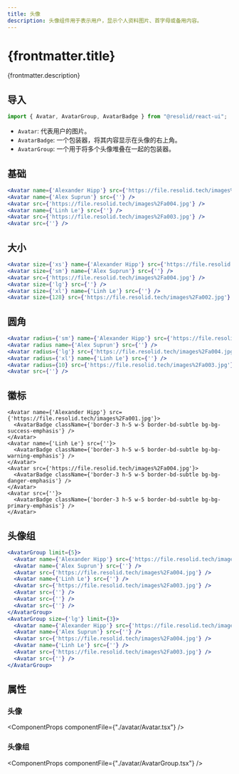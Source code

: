 ```yaml
---
title: 头像
description: 头像组件用于表示用户，显示个人资料图片、首字母或备用内容。
---
```




# {frontmatter.title}

{frontmatter.description}

## 导入

```js
import { Avatar, AvatarGroup, AvatarBadge } from "@resolid/react-ui";
```

- `Avatar`: 代表用户的图片。
- `AvatarBadge`: 一个包装器，将其内容显示在头像的右上角。
- `AvatarGroup`: 一个用于将多个头像堆叠在一起的包装器。

## 基础

<section className={'example group'}>
  <ComponentExample className={'flex flex-row gap-3 items-center'}>
    <Avatar name={'Alexander Hipp'} src={'https://file.resolid.tech/images%2Fa001.jpg'} />
    <Avatar name={'Alex Suprun'} src={''} />
    <Avatar src={'https://file.resolid.tech/images%2Fa004.jpg'} />
    <Avatar name={'Linh Le'} src={''} />
    <Avatar src={'https://file.resolid.tech/images%2Fa003.jpg'} />
    <Avatar src={''} />
  </ComponentExample>

```jsx
<Avatar name={'Alexander Hipp'} src={'https://file.resolid.tech/images%2Fa001.jpg'} />
<Avatar name={'Alex Suprun'} src={''} />
<Avatar src={'https://file.resolid.tech/images%2Fa004.jpg'} />
<Avatar name={'Linh Le'} src={''} />
<Avatar src={'https://file.resolid.tech/images%2Fa003.jpg'} />
<Avatar src={''} />
```

</section>

## 大小

<section className={'example group'}>
  <ComponentExample className={'flex flex-row gap-3 items-center'}>
    <Avatar size={'xs'} name={'Alexander Hipp'} src={'https://file.resolid.tech/images%2Fa001.jpg'} />
    <Avatar size={'sm'} name={'Alex Suprun'} src={''} />
    <Avatar src={'https://file.resolid.tech/images%2Fa004.jpg'} />
    <Avatar size={'lg'} src={''} />
    <Avatar size={'xl'} name={'Linh Le'} src={''} />
    <Avatar size={128} src={'https://file.resolid.tech/images%2Fa002.jpg'} />
  </ComponentExample>

```jsx
<Avatar size={'xs'} name={'Alexander Hipp'} src={'https://file.resolid.tech/images%2Fa001.jpg'} />
<Avatar size={'sm'} name={'Alex Suprun'} src={''} />
<Avatar src={'https://file.resolid.tech/images%2Fa004.jpg'} />
<Avatar size={'lg'} src={''} />
<Avatar size={'xl'} name={'Linh Le'} src={''} />
<Avatar size={128} src={'https://file.resolid.tech/images%2Fa002.jpg'} />
```

</section>

## 圆角

<section className={'example group'}>
  <ComponentExample className={'flex flex-row gap-3 items-center'}>
    <Avatar radius={'sm'} name={'Alexander Hipp'} src={'https://file.resolid.tech/images%2Fa001.jpg'} />
    <Avatar radius name={'Alex Suprun'} src={''} />
    <Avatar radius={'lg'} src={'https://file.resolid.tech/images%2Fa004.jpg'} />
    <Avatar radius={'xl'} name={'Linh Le'} src={''} />
    <Avatar radius={10} src={'https://file.resolid.tech/images%2Fa003.jpg'} />
    <Avatar src={''} />
  </ComponentExample>

```jsx
<Avatar radius={'sm'} name={'Alexander Hipp'} src={'https://file.resolid.tech/images%2Fa001.jpg'} />
<Avatar radius name={'Alex Suprun'} src={''} />
<Avatar radius={'lg'} src={'https://file.resolid.tech/images%2Fa004.jpg'} />
<Avatar radius={'xl'} name={'Linh Le'} src={''} />
<Avatar radius={10} src={'https://file.resolid.tech/images%2Fa003.jpg'} />
<Avatar src={''} />
```

</section>

## 徽标

<section className={'example group'}>
  <ComponentExample className={'flex flex-row gap-3 items-center'}>
    <Avatar name={'Alexander Hipp'} src={'https://file.resolid.tech/images%2Fa001.jpg'}>
      <AvatarBadge className={'border-3 h-5 w-5 border-bd-subtle bg-bg-success-emphasis'} />
    </Avatar>
    <Avatar name={'Linh Le'} src={''}>
      <AvatarBadge className={'border-3 h-5 w-5 border-bd-subtle bg-bg-warning-emphasis'} />
    </Avatar>
    <Avatar src={'https://file.resolid.tech/images%2Fa004.jpg'}>
      <AvatarBadge className={'border-3 h-5 w-5 border-bd-subtle bg-bg-danger-emphasis'} />
    </Avatar>
    <Avatar src={''}>
      <AvatarBadge className={'border-3 h-5 w-5 border-bd-subtle bg-bg-primary-emphasis'} />
    </Avatar>
  </ComponentExample>

```tsx
<Avatar name={'Alexander Hipp'} src={'https://file.resolid.tech/images%2Fa001.jpg'}>
  <AvatarBadge className={'border-3 h-5 w-5 border-bd-subtle bg-bg-success-emphasis'} />
</Avatar>
<Avatar name={'Linh Le'} src={''}>
  <AvatarBadge className={'border-3 h-5 w-5 border-bd-subtle bg-bg-warning-emphasis'} />
</Avatar>
<Avatar src={'https://file.resolid.tech/images%2Fa004.jpg'}>
  <AvatarBadge className={'border-3 h-5 w-5 border-bd-subtle bg-bg-danger-emphasis'} />
</Avatar>
<Avatar src={''}>
  <AvatarBadge className={'border-3 h-5 w-5 border-bd-subtle bg-bg-primary-emphasis'} />
</Avatar>
```

</section>

## 头像组

<section className={'example group'}>
  <ComponentExample className={'flex flex-row gap-3 items-center'}>
    <AvatarGroup limit={5}>
      <Avatar name={'Alexander Hipp'} src={'https://file.resolid.tech/images%2Fa001.jpg'} />
      <Avatar name={'Alex Suprun'} src={''} />
      <Avatar src={'https://file.resolid.tech/images%2Fa004.jpg'} />
      <Avatar name={'Linh Le'} src={''} />
      <Avatar src={'https://file.resolid.tech/images%2Fa003.jpg'} />
      <Avatar src={''} />
      <Avatar src={''} />
      <Avatar src={''} />
    </AvatarGroup>
    <AvatarGroup size={'lg'} limit={3}>
      <Avatar name={'Alexander Hipp'} src={'https://file.resolid.tech/images%2Fa001.jpg'} />
      <Avatar name={'Alex Suprun'} src={''} />
      <Avatar src={'https://file.resolid.tech/images%2Fa004.jpg'} />
      <Avatar name={'Linh Le'} src={''} />
      <Avatar src={'https://file.resolid.tech/images%2Fa003.jpg'} />
      <Avatar src={''} />
    </AvatarGroup>
  </ComponentExample>

```jsx
<AvatarGroup limit={5}>
  <Avatar name={'Alexander Hipp'} src={'https://file.resolid.tech/images%2Fa001.jpg'} />
  <Avatar name={'Alex Suprun'} src={''} />
  <Avatar src={'https://file.resolid.tech/images%2Fa004.jpg'} />
  <Avatar name={'Linh Le'} src={''} />
  <Avatar src={'https://file.resolid.tech/images%2Fa003.jpg'} />
  <Avatar src={''} />
  <Avatar src={''} />
  <Avatar src={''} />
</AvatarGroup>
<AvatarGroup size={'lg'} limit={3}>
  <Avatar name={'Alexander Hipp'} src={'https://file.resolid.tech/images%2Fa001.jpg'} />
  <Avatar name={'Alex Suprun'} src={''} />
  <Avatar src={'https://file.resolid.tech/images%2Fa004.jpg'} />
  <Avatar name={'Linh Le'} src={''} />
  <Avatar src={'https://file.resolid.tech/images%2Fa003.jpg'} />
  <Avatar src={''} />
</AvatarGroup>
```

</section>

## 属性

### 头像

<ComponentProps componentFile={"./avatar/Avatar.tsx"} />

### 头像组

<ComponentProps componentFile={"./avatar/AvatarGroup.tsx"} />
